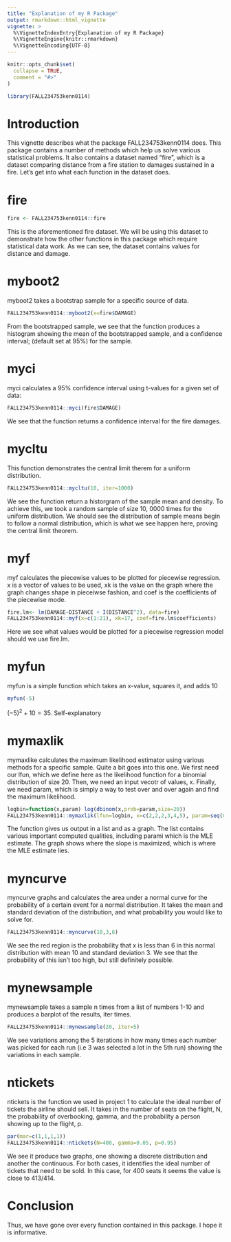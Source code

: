 ```yaml
---
title: "Explanation of my R Package"
output: rmarkdown::html_vignette
vignette: >
  %\VignetteIndexEntry{Explanation of my R Package}
  %\VignetteEngine{knitr::rmarkdown}
  %\VignetteEncoding{UTF-8}
---
```


```r
knitr::opts_chunk$set(
  collapse = TRUE,
  comment = "#>"
)
```

```r
library(FALL234753kenn0114)
```

# Introduction
This vignette describes what the package FALL234753kenn0114 does. This package contains a number of methods which help us solve various statistical problems. It also contains a dataset named "fire", which is a dataset comparing distance from a fire station to damages sustained in a fire. Let's get into what each function in the dataset does.

# fire

```r
fire <- FALL234753kenn0114::fire
```
This is the aforementioned fire dataset. We will be using this dataset to demonstrate how the other functions in this package which require statistical data work. As we can see, the dataset contains values for distance and damage.

# myboot2

myboot2 takes a bootstrap sample for a specific source of data.

```r
FALL234753kenn0114::myboot2(x=fire$DAMAGE)
```

From the bootstrapped sample, we see that the function produces a histogram showing the mean of the bootstrapped sample, and a confidence interval; (default set at 95%) for the sample. 

# myci

myci calculates a 95% confidence interval using t-values for a given set of data:

```r
FALL234753kenn0114::myci(fire$DAMAGE)
```

We see that the function returns a confidence interval for the fire damages.

# mycltu
This function demonstrates the central limit therem for a uniform distribution.
```r
FALL234753kenn0114::mycltu(10, iter=1000)
```

We see the function return a historgram of the sample mean and density. To achieve this, we took a random sample of size 10, 0000 times for the uniform distribution. We should see the distribution of sample means begin to follow a normal distribution, which is what we see happen here, proving the central limit theorem.

# myf

myf calculates the piecewise values to be plotted for piecewise regression. x is a vector of values to be used, xk is the value on the graph where the graph changes shape in pieceiwse fashion, and coef is the coefficients of the piecewise mode.

```r
fire.lm<- lm(DAMAGE~DISTANCE + I(DISTANCE^2), data=fire)
FALL234753kenn0114::myf(x=c(1:21), xk=17, coef=fire.lm$coefficients)
```
Here we see what values would be plotted for a piecewise regression model should we use fire.lm.

# myfun

myfun is a simple function which takes an x-value, squares it, and adds 10

```r
myfun(-5)
```
$(-5)^2+10=35$. Self-explanatory

# mymaxlik

mymaxlike calculates the maximum likelihood estimator using various methods for a specific sample. Quite a bit goes into this one. We first need our lfun, which we define here as the likelihood function for a binomial distribution of size 20. Then, we need an input vecotr of values, x. Finally, we need param, which is simply a way to test over and over again and find the maximum likelihood.
```r
logbin=function(x,param) log(dbinom(x,prob=param,size=20))
FALL234753kenn0114::mymaxlik(lfun=logbin, x=c(2,2,2,3,4,5), param=seq(0,1,length=1000))
```

The function gives us output in a list and as a graph. The list contains various important computed qualities, including parami which is the MLE estimate. The graph shows where the slope is maximized, which is where the MLE estimate lies.

# myncurve

myncurve graphs and calculates the area under a normal curve for the probability of a certain event for a normal distribution. It takes the mean and standard deviation of the distribution, and what probability you would like to solve for.

```r
FALL234753kenn0114::myncurve(10,3,6)
```

We see the red region is the probability that x is less than 6 in this normal distribution with mean 10 and standard deviation 3. We see that the probability of this isn't too high, but still definitely possible.

# mynewsample

mynewsample takes a sample n times from a list of numbers 1-10 and produces a barplot of the results, iter times. 

```r
FALL234753kenn0114::mynewsample(20, iter=5)
```

We see variations among the 5 iterations in how many times each number was picked for each run (i.e 3 was selected a lot in the 5th run) showing the variations in each sample.

# ntickets

ntickets is the function we used in project 1 to calculate the ideal number of tickets the airline should sell. It takes in the number of seats on the flight, N, the probability of overbooking, gamma, and the probability a person showing up to the flight, p.

```r
par(mar=c(1,1,1,1))
FALL234753kenn0114::ntickets(N=400, gamma=0.05, p=0.95)

```

We see it produce two graphs, one showing a discrete distribution and another the continuous. For both cases, it identifies the ideal number of tickets that need to be sold. In this case, for 400 seats it seems the value is close to 413/414.

# Conclusion

Thus, we have gone over every function contained in this package. I hope it is informative.
